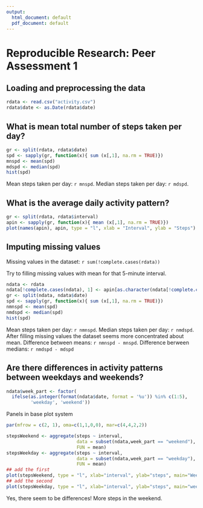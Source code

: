```yaml
---
output:
  html_document: default
  pdf_document: default
---
```

# Reproducible Research: Peer Assessment 1


## Loading and preprocessing the data
```r
rdata <- read.csv("activity.csv")
rdata$date <- as.Date(rdata$date)

```


## What is mean total number of steps taken per day?
```r
gr <- split(rdata, rdata$date)
spd <- sapply(gr, function(x){ sum (x[,1], na.rm = TRUE)})
mnspd <- mean(spd)
mdspd <- median(spd)
hist(spd)
```


Mean steps taken per day: `r mnspd`. Median steps taken per day: `r mdspd`.


## What is the average daily activity pattern?
```r
gr <- split(rdata, rdata$interval)
apin <- sapply(gr, function(x){ mean (x[,1], na.rm = TRUE)})
plot(names(apin), apin, type = "l", xlab = "Interval", ylab = "Steps")
```

## Imputing missing values
Missing values in the dataset: `r sum(!complete.cases(rdata))`

Try to filling missing values with mean for that 5-minute interval.


```r
ndata <- rdata
ndata[!complete.cases(ndata), 1] <- apin[as.character(ndata[!complete.cases(ndata), 3])]
gr <- split(ndata, ndata$date)
spd <- sapply(gr, function(x){ sum (x[,1], na.rm = TRUE)})
nmnspd <- mean(spd)
nmdspd <- median(spd)
hist(spd)
```

Mean steps taken per day: `r nmnspd`. Median steps taken per day: `r nmdspd`.
After filling missing values the dataset seems more concentrated about mean.
Difference between means: `r nmnspd - mnspd`. Difference berween medians: `r nmdspd - mdspd`

## Are there differences in activity patterns between weekdays and weekends?


```r
ndata$week_part <- factor(
  ifelse(as.integer(format(ndata$date, format = '%u')) %in% c(1:5),
         'weekday', 'weekend'))

```

Panels in base plot system

```r
par(mfrow = c(2, 1), oma=c(1,1,0,0), mar=c(4,4,2,2))

stepsWeekend <- aggregate(steps ~ interval, 
                          data = subset(ndata,week_part == "weekend"), 
                          FUN = mean)
stepsWeekday <- aggregate(steps ~ interval, 
                          data = subset(ndata,week_part == "weekday"), 
                          FUN = mean)
## add the first
plot(stepsWeekend, type = "l", xlab="interval", ylab="steps", main="Weekend")
## add the second
plot(stepsWeekday, type = "l", xlab="interval", ylab="steps", main="weekday")
```

Yes, there seem to be differences! More steps in the weekend.
